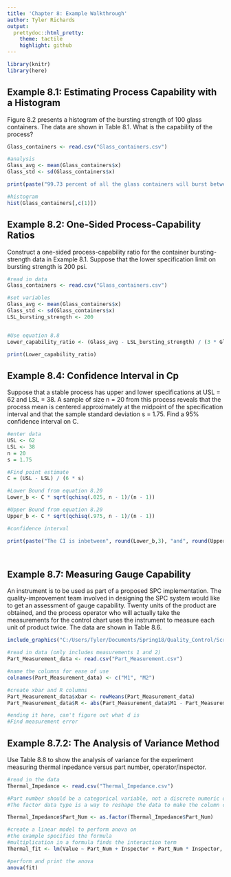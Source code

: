 ```yaml
---
title: 'Chapter 8: Example Walkthrough'
author: Tyler Richards
output:
  prettydoc::html_pretty:
    theme: tactile
    highlight: github
---
```



```r
library(knitr)
library(here)
```

## Example 8.1: Estimating Process Capability with a Histogram

Figure 8.2 presents a histogram of the bursting strength of 100 glass containers. The data are shown in Table 8.1. What is the capability of the process?
  
  
```r
Glass_containers <- read.csv("Glass_containers.csv")

#analysis
Glass_avg <- mean(Glass_containers$x)
Glass_std <- sd(Glass_containers$x)

print(paste("99.73 percent of all the glass containers will burst between ", Glass_avg - 3*Glass_std, " and ", Glass_avg + 3*Glass_std, "."))

#histogram
hist(Glass_containers[,c(1)])
```
  
  
  
## Example 8.2: One-Sided Process-Capability Ratios

Construct a one-sided process-capability ratio for the container bursting-strength data in Example 8.1. Suppose that the lower specification limit on bursting strength is 200 psi.  

  
  
  
```r
#read in data
Glass_containers <- read.csv("Glass_containers.csv")

#set variables
Glass_avg <- mean(Glass_containers$x)
Glass_std <- sd(Glass_containers$x)
LSL_bursting_strength <- 200


#Use equation 8.8 
Lower_capability_ratio <- (Glass_avg - LSL_bursting_strength) / (3 * Glass_std)

print(Lower_capability_ratio)
```


## Example 8.4: Confidence Interval in Cp

Suppose that a stable process has upper and lower specifications at USL = 62 and LSL = 38. A sample of size n = 20 from this process reveals that the process mean is centered approximately at the midpoint of the specification interval and that the
sample standard deviation s = 1.75. Find a 95% confidence
interval on C.  
  
  
  

```r
#enter data
USL <- 62
LSL <- 38
n = 20
s = 1.75

#Find point estimate
C = (USL - LSL) / (6 * s)

#Lower Bound from equation 8.20
Lower_b <- C * sqrt(qchisq(.025, n - 1)/(n - 1))

#Upper Bound from equation 8.20
Upper_b <- C * sqrt(qchisq(.975, n - 1)/(n - 1))

#confidence interval

print(paste("The CI is inbetween", round(Lower_b,3), "and", round(Upper_b,3)))




```


## Example 8.7: Measuring Gauge Capability

An instrument is to be used as part of a proposed SPC implementation. The quality-improvement team involved in designing the SPC system would like to get an assessment of gauge capability. Twenty units of the product are obtained, and the process operator who will actually take the measurements for the control chart uses the instrument to measure each unit of product twice. The data are shown in Table 8.6. 


```r
include_graphics("C:/Users/Tyler/Documents/Spring18/Quality_Control/Screenshots/Table_8_6.png")

```

```r
#read in data (only includes measurements 1 and 2)
Part_Measurement_data <- read.csv("Part_Measurement.csv")

#name the columns for ease of use
colnames(Part_Measurement_data) <- c("M1", "M2")

#create xbar and R columns
Part_Measurement_data$xbar <- rowMeans(Part_Measurement_data)
Part_Measurement_data$R <- abs(Part_Measurement_data$M1 - Part_Measurement_data$M2)

#ending it here, can't figure out what d is
#Find measurement error

```


## Example 8.7.2: The Analysis of Variance Method
  
  
Use Table 8.8 to show the analysis of variance for the experiment measuring thermal inpedance versus part number, operator/inspector.  


```r
#read in the data
Thermal_Impedance <- read.csv("Thermal_Impedance.csv")

#Part number should be a categorical variable, not a discrete numeric one
#The factor data type is a way to reshape the data to make the column categorical

Thermal_Impedance$Part_Num <- as.factor(Thermal_Impedance$Part_Num)

#create a linear model to perform anova on
#the example specifies the formula
#multiplication in a formula finds the interaction term
Thermal_fit <- lm(Value ~ Part_Num + Inspector + Part_Num * Inspector, data = Thermal_Impedance)

#perform and print the anova
anova(fit)
```



